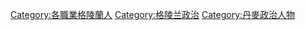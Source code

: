 [[Category:各職業格陵蘭人|Category:各職業格陵蘭人]]
[[Category:格陵兰政治|Category:格陵兰政治]]
[[Category:丹麥政治人物|Category:丹麥政治人物]]